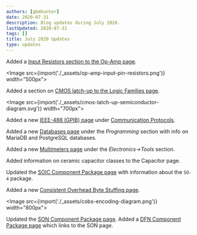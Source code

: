 ```yaml
---
authors: [gbmhunter]
date: 2020-07-31
description: Blog updates during July 2020.
lastUpdated: 2020-07-31
tags: []
title: July 2020 Updates
type: updates
---
```


Added a [Input Resistors section to the Op-Amp page](/electronics/components/op-amps#input-resistors).

<Image src={import('./_assets/op-amp-input-pin-resistors.png')} width="500px"></Image>

Added a section on [CMOS latch-up to the Logic Families page](/electronics/circuit-design/logic-families#latch-up).

<Image src={import('./_assets/cmos-latch-up-semiconductor-diagram.svg')} width="700px"></Image>

Added a new [IEEE-488 (GPIB) page](/electronics/communication-protocols/ieee-488-gpib/) under [Communication Protocols](/electronics/communication-protocols). 

Added a new [Databases page](/programming/databases) under the _Programming_ section with info on MariaDB and PostgreSQL databases.

Added a new [Multimeters page](/electronics/tools) under the _Electronics->Tools_ section.

Added information on ceramic capacitor classes to the Capacitor page.

Updated the [SOIC Component Package page](/pcb-design/component-packages/soic-component-package) with information about the `SO-4` package.

Added a new [Consistent Overhead Byte Stuffing page](/programming/serialization-formats/consistent-overhead-byte-stuffing-cobs).

<Image src={import('./_assets/cobs-encoding-diagram.png')} width="800px"></Image>

Updated the [SON Component Package page](/pcb-design/component-packages/son-component-package). Added a [DFN Component Package page](/pcb-design/component-packages/dfn-component-package) which links to the SON page.
